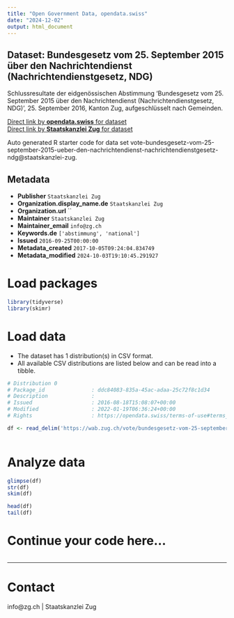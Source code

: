 ```yaml
---
title: "Open Government Data, opendata.swiss"
date: "2024-12-02"
output: html_document
---
```


## Dataset: Bundesgesetz vom 25. September 2015 über den Nachrichtendienst (Nachrichtendienstgesetz, NDG)

Schlussresultate der eidgenössischen Abstimmung 'Bundesgesetz vom 25. September 2015 über den Nachrichtendienst (Nachrichtendienstgesetz, NDG)', 25. September 2016, Kanton Zug, aufgeschlüsselt nach Gemeinden.

[Direct link by **opendata.swiss** for dataset](https://opendata.swiss/de/dataset/bundesgesetz-vom-25-september-2015-uber-den-nachrichtendienst-nachrichtendienstgesetz-ndg)<br>
[Direct link by **Staatskanzlei Zug** for dataset](https://wab.zug.ch/vote/bundesgesetz-vom-25-september-2015-ueber-den-nachrichtendienst-nachrichtendienstgesetz-ndg/data)

Auto generated R starter code for data set vote-bundesgesetz-vom-25-september-2015-ueber-den-nachrichtendienst-nachrichtendienstgesetz-ndg@staatskanzlei-zug.

## Metadata

- **Publisher** `Staatskanzlei Zug`
- **Organization.display_name.de** `Staatskanzlei Zug`
- **Organization.url** ``
- **Maintainer** `Staatskanzlei Zug`
- **Maintainer_email** `info@zg.ch`
- **Keywords.de** `['abstimmung', 'national']`
- **Issued** `2016-09-25T00:00:00`
- **Metadata_created** `2017-10-05T09:24:04.834749`
- **Metadata_modified** `2024-10-03T19:10:45.291927`


# Load packages

```r

library(tidyverse)
library(skimr)

```

# Load data

-   The dataset has 1 distribution(s) in CSV format.
-   All available CSV distributions are listed below and can be read into a tibble.

```r

# Distribution 0
# Package_id               : ddc84083-835a-45ac-adaa-25c72f8c1d34
# Description              : 
# Issued                   : 2016-08-18T15:08:07+00:00
# Modified                 : 2022-01-19T06:36:24+00:00
# Rights                   : https://opendata.swiss/terms-of-use#terms_by

df <- read_delim('https://wab.zug.ch/vote/bundesgesetz-vom-25-september-2015-ueber-den-nachrichtendienst-nachrichtendienstgesetz-ndg/data-csv')



```

# Analyze data

```r

glimpse(df)
str(df)
skim(df)

head(df)
tail(df)

```

# Continue your code here...

```r

```

------------------------------------------------------------------------

# Contact

info@zg.ch | Staatskanzlei Zug

